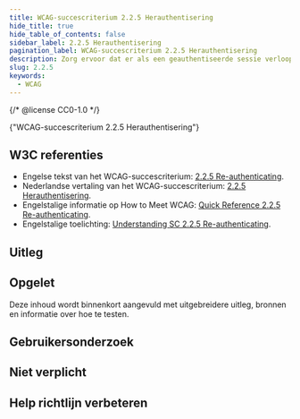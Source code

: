 ```yaml
---
title: WCAG-succescriterium 2.2.5 Herauthentisering
hide_title: true
hide_table_of_contents: false
sidebar_label: 2.2.5 Herauthentisering
pagination_label: WCAG-succescriterium 2.2.5 Herauthentisering
description: Zorg ervoor dat er als een geauthentiseerde sessie verloopt, de gebruiker de activiteit zonder gegevensverlies kan voortzetten na opnieuw authentiseren.
slug: 2.2.5
keywords:
  - WCAG
---
```


{/* @license CC0-1.0 */}


<WcagHeadingGroup level={1} conformanceLevel="Niveau AAA">
  {"WCAG-succescriterium 2.2.5 Herauthentisering"}
</WcagHeadingGroup>

## W3C referenties

- Engelse tekst van het WCAG-succescriterium: [<span lang="en">2.2.5 Re-authenticating</span>](https://www.w3.org/TR/WCAG22/#re-authenticating).
- Nederlandse vertaling van het WCAG-succescriterium: [2.2.5 Herauthentisering](https://www.w3.org/Translations/WCAG22-nl/#herauthentisering).
- Engelstalige informatie op <span lang="en">How to Meet WCAG</span>: [<span lang="en">Quick Reference 2.2.5 Re-authenticating</span>](https://www.w3.org/WAI/WCAG22/quickref/#re-authenticating).
- Engelstalige toelichting: [<span lang="en">Understanding SC 2.2.5 Re-authenticating</span>](https://www.w3.org/WAI/WCAG22/Understanding/re-authenticating.html).

## Uitleg

<Summary />

## Opgelet

Deze inhoud wordt binnenkort aangevuld met uitgebreidere uitleg, bronnen en informatie over hoe te testen.

## Gebruikersonderzoek

<CTAGebruikersonderzoek />

## Niet verplicht

<SpotlightSection>
  <Markdown omitH1 headinglevel={3}>
    <Disclaimer />
  </Markdown>
</SpotlightSection>

## Help richtlijn verbeteren

<Markdown omitH1 headinglevel={3}>
  <WCAGFooterInfo />
</Markdown>
